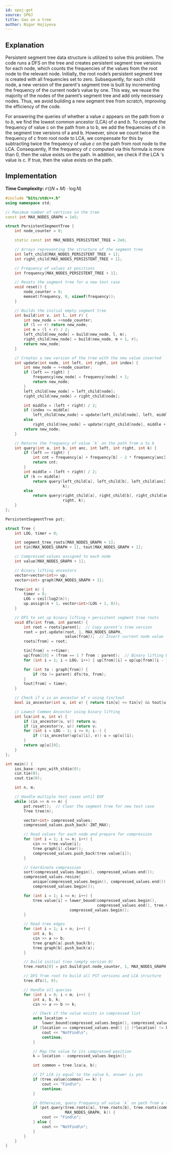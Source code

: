 ```yaml
---
id: spoj-got
source: SPOJ
title: Gao on a tree
author: Nigar Hajiyeva
---
```


## Explanation

Persistent segment tree data structure is utilized to solve this problem. The code runs a DFS on the tree and creates persistent segment tree versions for each node, which counts the frequencies of the values from the root node to the relevant node. Initially, the root node’s persistent segment tree is created with all frequencies set to zero. Subsequently, for each child node, a new version of the parent's segment tree is built by incrementing the frequency of the current node’s value by one. This way, we reuse the majority of the nodes of the parent’s segment tree and add only necessary nodes. Thus, we avoid building a new segment tree from scratch, improving the efficiency of the code.


For answering the queries of whether a value $c$ appears on the path from $a$ to $b$, we find the lowest common ancestor (LCA) of $a$ and $b$.  To compute the frequency of value c on the path from a to b, we add the frequencies of $c$ in the segment tree versions of a and b. However, since we count twice the frequency of $c$ from root node to LCA, we compensate for this by subtracting twice the frequency of value $c$ on the path from root node to the LCA. Consequently, If the frequency of $c$ computed via this formula is more than 0, then the value exists on the path. In addition, we check if the LCA ‘s value is c. If true, then the value exists on the path.

## Implementation

**Time Complexity:** $\mathcal{O}((N+M) \cdot \log{N})$

<LanguageSection>
<CPPSection>

```cpp
#include "bits/stdc++.h"
using namespace std;

// Maximum number of vertices in the tree
const int MAX_NODES_GRAPH = 1e5;

struct PersistentSegmentTree {
	int node_counter = 0;

	static const int MAX_NODES_PERSISTENT_TREE = 2e6;

	// Arrays representing the structure of the segment tree
	int left_child[MAX_NODES_PERSISTENT_TREE + 1];
	int right_child[MAX_NODES_PERSISTENT_TREE + 1];

	// Frequency of values at positions
	int frequency[MAX_NODES_PERSISTENT_TREE + 1];

	// Resets the segment tree for a new test case
	void reset() {
		node_counter = 0;
		memset(frequency, 0, sizeof(frequency));
	}

	// Builds the initial empty segment tree
	int build(int v, int l, int r) {
		int new_node = ++node_counter;
		if (l == r) return new_node;
		int m = (l + r) / 2;
		left_child[new_node] = build(new_node, l, m);
		right_child[new_node] = build(new_node, m + 1, r);
		return new_node;
	}

	// Creates a new version of the tree with the new value inserted
	int update(int node, int left, int right, int index) {
		int new_node = ++node_counter;
		if (left == right) {
			frequency[new_node] = frequency[node] + 1;
			return new_node;
		}
		left_child[new_node] = left_child[node];
		right_child[new_node] = right_child[node];

		int middle = (left + right) / 2;
		if (index <= middle)
			left_child[new_node] = update(left_child[node], left, middle, index);
		else
			right_child[new_node] = update(right_child[node], middle + 1, right, index);
		return new_node;
	}

	// Returns the frequency of value `k` on the path from a to b
	int query(int a, int b, int anc, int left, int right, int k) {
		if (left == right) {
			int cnt = frequency[a] + frequency[b] - 2 * frequency[anc];
			return cnt;
		}
		int middle = (left + right) / 2;
		if (k <= middle)
			return query(left_child[a], left_child[b], left_child[anc], left, middle,
			             k);
		else
			return query(right_child[a], right_child[b], right_child[anc], middle + 1,
			             right, k);
	}
};

PersistentSegmentTree pst;

struct Tree {
	int LOG, timer = 0;

	int segment_tree_roots[MAX_NODES_GRAPH + 1];
	int tin[MAX_NODES_GRAPH + 1], tout[MAX_NODES_GRAPH + 1];

	// Compressed values assigned to each node
	int value[MAX_NODES_GRAPH + 1];

	// Binary lifting ancestors
	vector<vector<int>> up;
	vector<int> graph[MAX_NODES_GRAPH + 1];

	Tree(int n) {
		timer = 0;
		LOG = ceil(log2(n));
		up.assign(n + 1, vector<int>(LOG + 1, 0));
	}

	// DFS to set up binary lifting + persistent segment tree roots
	void dfs(int from, int parent) {
		int root = roots[parent];  // Copy parent’s tree version
		root = pst.update(root, 1, MAX_NODES_GRAPH,
		                  value[from]);  // Insert current node value
		roots[from] = root;

		tin[from] = ++timer;
		up[from][0] = (from == 1 ? from : parent);  // Binary lifting base case
		for (int i = 1; i < LOG; i++) { up[from][i] = up[up[from][i - 1]][i - 1]; }

		for (int to : graph[from]) {
			if (to != parent) dfs(to, from);
		}
		tout[from] = timer;
	}

	// Check if u is an ancestor of v using tin/tout
	bool is_ancestor(int u, int v) { return tin[u] <= tin[v] && tout[u] >= tout[v]; }

	// Lowest Common Ancestor using binary lifting
	int lca(int u, int v) {
		if (is_ancestor(u, v)) return u;
		if (is_ancestor(v, u)) return v;
		for (int i = LOG - 1; i >= 0; i--) {
			if (!is_ancestor(up[u][i], v)) u = up[u][i];
		}
		return up[u][0];
	}
};

int main() {
	ios_base::sync_with_stdio(0);
	cin.tie(0);
	cout.tie(0);

	int n, m;

	// Handle multiple test cases until EOF
	while (cin >> n >> m) {
		pst.reset();  // Clear the segment tree for new test case
		Tree tree(n);

		vector<int> compressed_values;
		compressed_values.push_back(-INT_MAX);

		// Read values for each node and prepare for compression
		for (int i = 1; i <= n; i++) {
			cin >> tree.value[i];
			tree.graph[i].clear();
			compressed_values.push_back(tree.value[i]);
		}

		// Coordinate compression
		sort(compressed_values.begin(), compressed_values.end());
		compressed_values.resize(
		    unique(compressed_values.begin(), compressed_values.end()) -
		    compressed_values.begin());

		for (int i = 1; i <= n; i++) {
			tree.value[i] = lower_bound(compressed_values.begin(),
			                            compressed_values.end(), tree.value[i]) -
			                compressed_values.begin();
		}

		// Read tree edges
		for (int i = 1; i < n; i++) {
			int a, b;
			cin >> a >> b;
			tree.graph[a].push_back(b);
			tree.graph[b].push_back(a);
		}

		// Build initial tree (empty version 0)
		tree.roots[0] = pst.build(pst.node_counter, 1, MAX_NODES_GRAPH);

		// DFS from root to build all PST versions and LCA structure
		tree.dfs(1, 0);

		// Handle all queries
		for (int i = 0; i < m; i++) {
			int a, b, k;
			cin >> a >> b >> k;

			// Check if the value exists in compressed list
			auto location =
			    lower_bound(compressed_values.begin(), compressed_values.end(), k);
			if (location == compressed_values.end() || (*location) != k) {
				cout << "NotFind\n";
				continue;
			}

			// Map the value to its compressed position
			k = location - compressed_values.begin();

			int common = tree.lca(a, b);

			// If LCA is equal to the value k, answer is yes
			if (tree.value[common] == k) {
				cout << "Find\n";
				continue;
			}

			// Otherwise, query frequency of value `k` on path from a to b
			if (pst.query(tree.roots[a], tree.roots[b], tree.roots[common], 1,
			              MAX_NODES_GRAPH, k)) {
				cout << "Find\n";
			} else {
				cout << "NotFind\n";
			}
		}
	}
}
```

</CPPSection>
</LanguageSection>
